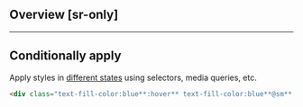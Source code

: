 ## Overview [sr-only]
<Overview/>

---

## Conditionally apply
Apply styles in [different states](/docs/states-and-queries) using selectors, media queries, etc.
```html
<div class="text-fill-color:blue**:hover** text-fill-color:blue**@sm** text-fill-color:blue**@dark** text-fill-color:blue**@print**">…</div>
```

